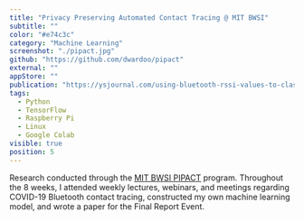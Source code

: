 ```yaml
---
title: "Privacy Preserving Automated Contact Tracing @ MIT BWSI"
subtitle: ""
color: "#e74c3c"
category: "Machine Learning"
screenshot: "./pipact.jpg"
github: "https://github.com/dwardoo/pipact"
external: ""
appStore: ""
publication: "https://ysjournal.com/using-bluetooth-rssi-values-to-classify-proximity-with-deep-neural-networks-for-covid-19-contact-tracing/"
tags:
  - Python
  - TensorFlow
  - Raspberry Pi
  - Linux
  - Google Colab
visible: true
position: 5
---
```


Research conducted through the <a target="_blank" href="https://beaverworks.ll.mit.edu/CMS/bw/pipact"><u>MIT BWSI PIPACT</u></a> program. Throughout the 8 weeks, I attended weekly lectures, webinars, and meetings regarding COVID-19 Bluetooth contact tracing, constructed my own machine learning model, and wrote a paper for the Final Report Event.
